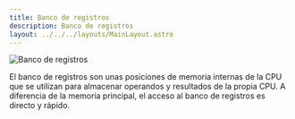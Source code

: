 ```yaml
---
title: Banco de registros
description: Banco de registros
layout: ../../../layouts/MainLayout.astro
---
```


![Banco de registros](/assets/components/registers-bank.png)

El banco de registros son unas posiciones de memoria internas de la CPU que se utilizan para almacenar operandos y resultados de la propia CPU.
A diferencia de la memoria principal, el acceso al banco de registros es directo y rápido.